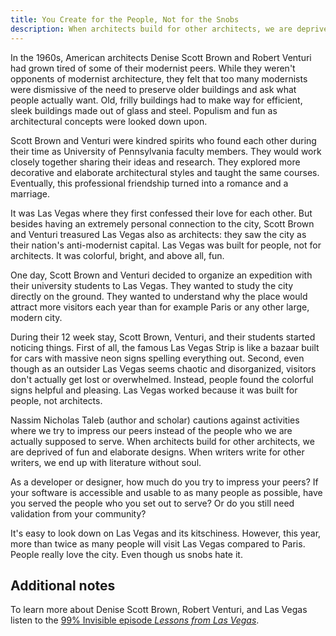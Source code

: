 ```yaml
---
title: You Create for the People, Not for the Snobs
description: When architects build for other architects, we are deprived of fun and elaborate designs
---
```


In the 1960s, American architects Denise Scott Brown and Robert Venturi had grown tired of some of their modernist peers. While they weren't opponents of modernist architecture, they felt that too many modernists were dismissive of the need to preserve older buildings and ask what people actually want. Old, frilly buildings had to make way for efficient, sleek buildings made out of glass and steel. Populism and fun as architectural concepts were looked down upon.

Scott Brown and Venturi were kindred spirits who found each other during their time as University of Pennsylvania faculty members. They would work closely together sharing their ideas and research. They explored more decorative and elaborate architectural styles and taught the same courses. Eventually, this professional friendship turned into a romance and a marriage.

It was Las Vegas where they first confessed their love for each other. But besides having an extremely personal connection to the city, Scott Brown and Venturi treasured Las Vegas also as architects: they saw the city as their nation's anti-modernist capital. Las Vegas was built for people, not for architects. It was colorful, bright, and above all, fun.

One day, Scott Brown and Venturi decided to organize an expedition with their university students to Las Vegas. They wanted to study the city directly on the ground. They wanted to understand why the place would attract more visitors each year than for example Paris or any other large, modern city.

During their 12 week stay, Scott Brown, Venturi, and their students started noticing things. First of all, the famous Las Vegas Strip is like a bazaar built for cars with massive neon signs spelling everything out. Second, even though as an outsider Las Vegas seems chaotic and disorganized, visitors don't actually get lost or overwhelmed. Instead, people found the colorful signs helpful and pleasing. Las Vegas worked because it was built for people, not architects.

Nassim Nicholas Taleb (author and scholar) cautions against activities where we try to impress our peers instead of the people who we are actually supposed to serve. When architects build for other architects, we are deprived of fun and elaborate designs. When writers write for other writers, we end up with literature without soul.

As a developer or designer, how much do you try to impress your peers? If your software is accessible and usable to as many people as possible, have you served the people who you set out to serve? Or do you still need validation from your community?

It's easy to look down on Las Vegas and its kitschiness. However, this year, more than twice as many people will visit Las Vegas compared to Paris. People really love the city. Even though us snobs hate it.

## Additional notes

To learn more about Denise Scott Brown, Robert Venturi, and Las Vegas listen to the [99% Invisible episode _Lessons from Las Vegas_](https://99percentinvisible.org/episode/lessons-from-las-vegas/).
